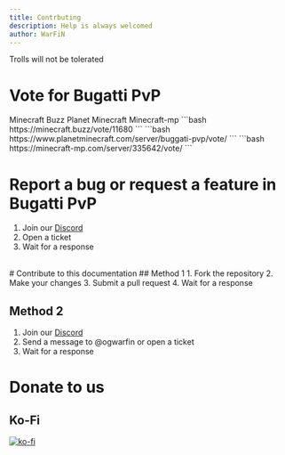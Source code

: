```yaml
---
title: Contrbuting
description: Help is always welcomed
author: WarFiN
---
```


<Note type="danger" title="Warning">
  Trolls will not be tolerated
</Note><br/>

# Vote for Bugatti PvP
<Tabs defaultValue="Minecraft Buzz" className="pt-5 pb-1">
  <TabsList className="">
    <TabsTrigger value="Minecraft Buzz">Minecraft Buzz</TabsTrigger>
    <TabsTrigger value="Planet Minecraft">Planet Minecraft</TabsTrigger>
    <TabsTrigger value="Minecraft-mp">Minecraft-mp</TabsTrigger>
  </TabsList>
  <TabsContent value="Minecraft Buzz">
```bash
https://minecraft.buzz/vote/11680
```
  </TabsContent>
  <TabsContent value="Planet Minecraft">
```bash
https://www.planetminecraft.com/server/buggati-pvp/vote/
```
  </TabsContent>
  <TabsContent value="Minecraft-mp">
```bash
https://minecraft-mp.com/server/335642/vote/
```
  </TabsContent>
</Tabs>

# Report a bug or request a feature in Bugatti PvP
1. Join our [Discord](https://discord.gg/ZewyUmtVSS)
2. Open a ticket
3. Wait for a response
<br/>
# Contribute to this documentation
## Method 1
1. Fork the repository
2. Make your changes
3. Submit a pull request
4. Wait for a response

## Method 2
1. Join our [Discord](https://discord.gg/ZewyUmtVSS)
2. Send a message to @ogwarfin or open a ticket
3. Wait for a response

# Donate to us

## Ko-Fi
[![ko-fi](https://ko-fi.com/img/githubbutton_sm.svg)](https://ko-fi.com/bugattipvp)